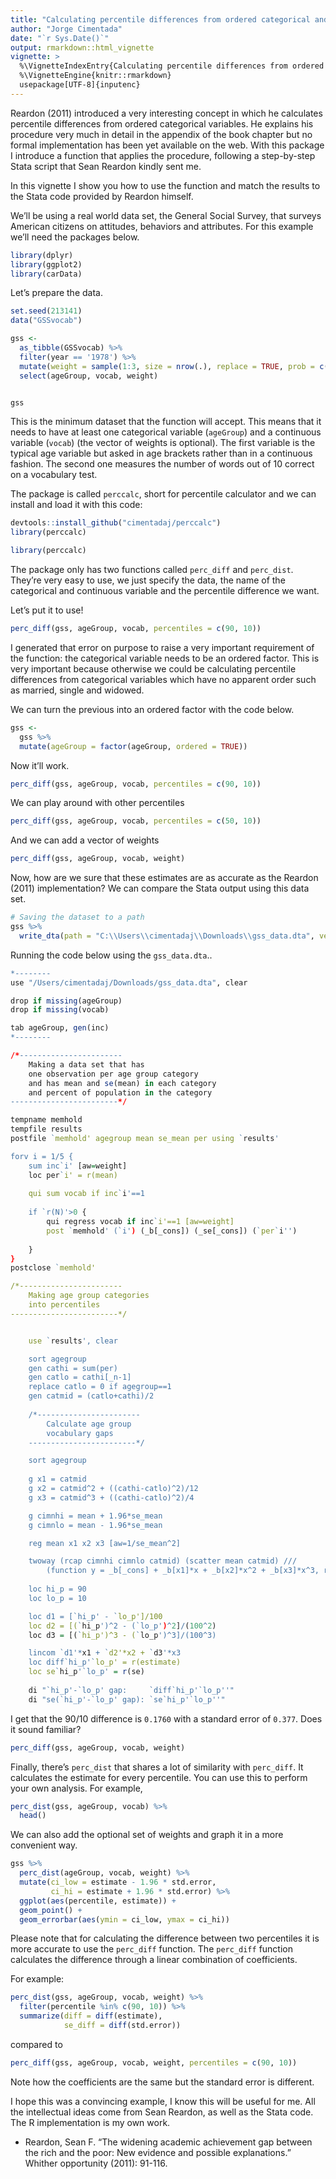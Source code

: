 ---
title: "Calculating percentile differences from ordered categorical and continuous variables"
author: "Jorge Cimentada"
date: "`r Sys.Date()`"
output: rmarkdown::html_vignette
vignette: >
  %\VignetteIndexEntry{Calculating percentile differences from ordered categorical and continuous variables}
  %\VignetteEngine{knitr::rmarkdown}
  usepackage[UTF-8]{inputenc}
---

Reardon (2011) introduced a very interesting concept in which he calculates percentile differences from ordered categorical variables. He explains his procedure very much in detail in the appendix of the book chapter but no formal implementation has been yet available on the web. With this package I introduce a function that applies the procedure, following a step-by-step Stata script that Sean Reardon kindly sent me.

In this vignette I show you how to use the function and match the results to the Stata code provided by Reardon himself.

We'll be using a real world data set, the General Social Survey, that surveys American citizens on attitudes, behaviors and attributes. For this example we'll need the packages below.

```{r, message = FALSE, warning = FALSE}
library(dplyr)
library(ggplot2)
library(carData)
```

Let's prepare the data.

```{r, message = FALSE, warning = FALSE}
set.seed(213141)
data("GSSvocab")

gss <- 
  as_tibble(GSSvocab) %>% 
  filter(year == '1978') %>% 
  mutate(weight = sample(1:3, size = nrow(.), replace = TRUE, prob = c(0.1, 0.5, 0.4))) %>% 
  select(ageGroup, vocab, weight)


gss
```

This is the minimum dataset that the function will accept. This means that it needs to have at least one categorical variable (`ageGroup`) and a continuous variable (`vocab`) (the vector of weights is optional). The first variable is the typical age variable but asked in age brackets rather than in a continuous fashion. The second one measures the number of words out of 10 correct on a vocabulary test.

The package is called `perccalc`, short for percentile calculator and we can install and load it with this code:

```{r, eval = F}
devtools::install_github("cimentadaj/perccalc")
library(perccalc)
```

```{r, echo = F, message = F, warning = F}
library(perccalc)
```

The package only has two functions called `perc_diff` and `perc_dist`. They're very easy to use, we just specify the data, the name of the categorical and continuous variable and the percentile difference we want. 

Let's put it to use!

```{r, error = TRUE}
perc_diff(gss, ageGroup, vocab, percentiles = c(90, 10))
```

I generated that error on purpose to raise a very important requirement of the function: the categorical variable needs to be an ordered factor. This is very important because otherwise we could be calculating percentile differences from categorical variables which have no apparent order such as married, single and widowed.

We can turn the previous into an ordered factor with the code below.

```{r}
gss <-
  gss %>%
  mutate(ageGroup = factor(ageGroup, ordered = TRUE))
```

Now it'll work.

```{r}
perc_diff(gss, ageGroup, vocab, percentiles = c(90, 10))
```

We can play around with other percentiles

```{r}
perc_diff(gss, ageGroup, vocab, percentiles = c(50, 10))
```

And we can add a vector of weights

```{r}
perc_diff(gss, ageGroup, vocab, weight)
```

Now, how are we sure that these estimates are as accurate as the Reardon (2011) implementation? We can compare the Stata output using this data set.

```{r, eval = FALSE}
# Saving the dataset to a path
gss %>%
  write_dta(path = "C:\\Users\\cimentadaj\\Downloads\\gss_data.dta", version = 13)
```

Running the code below using the `gss_data.dta`..

```{r, eval = F}
*--------
use "/Users/cimentadaj/Downloads/gss_data.dta", clear

drop if missing(ageGroup)
drop if missing(vocab)

tab ageGroup, gen(inc)
*--------

/*-----------------------
	Making a data set that has 
	one observation per age group category
	and has mean and se(mean) in each category
	and percent of population in the category
------------------------*/

tempname memhold
tempfile results
postfile `memhold' agegroup mean se_mean per using `results'

forv i = 1/5 {
	sum inc`i' [aw=weight]
	loc per`i' = r(mean)
									
	qui sum vocab if inc`i'==1 
							
	if `r(N)'>0 {
		qui regress vocab if inc`i'==1 [aw=weight]
		post `memhold' (`i') (_b[_cons]) (_se[_cons]) (`per`i'')
							
	}				
}
postclose `memhold'	

/*-----------------------
	Making age group categories
	into percentiles
------------------------*/


	use `results', clear

	sort agegroup
	gen cathi = sum(per)
	gen catlo = cathi[_n-1]
	replace catlo = 0 if agegroup==1
	gen catmid = (catlo+cathi)/2
	
	/*-----------------------
		Calculate age group 
		vocabulary gaps
	------------------------*/

	sort agegroup
	
	g x1 = catmid
	g x2 = catmid^2 + ((cathi-catlo)^2)/12
	g x3 = catmid^3 + ((cathi-catlo)^2)/4

	g cimnhi = mean + 1.96*se_mean
	g cimnlo = mean - 1.96*se_mean

	reg mean x1 x2 x3 [aw=1/se_mean^2] 

	twoway (rcap cimnhi cimnlo catmid) (scatter mean catmid) ///
		(function y = _b[_cons] + _b[x1]*x + _b[x2]*x^2 + _b[x3]*x^3, ran(0 1))	
	
	loc hi_p = 90
	loc lo_p = 10

	loc d1 = [`hi_p' - `lo_p']/100
	loc d2 = [(`hi_p')^2 - (`lo_p')^2]/(100^2)
	loc d3 = [(`hi_p')^3 - (`lo_p')^3]/(100^3)

	lincom `d1'*x1 + `d2'*x2 + `d3'*x3
	loc diff`hi_p'`lo_p' = r(estimate)
	loc se`hi_p'`lo_p' = r(se)
	
	di "`hi_p'-`lo_p' gap:     `diff`hi_p'`lo_p''"
	di "se(`hi_p'-`lo_p' gap): `se`hi_p'`lo_p''"
```

I get that the 90/10 difference is `0.1760` with a standard error of `0.377`. Does it sound familiar?

```{r}
perc_diff(gss, ageGroup, vocab, weight)
```

Finally, there's `perc_dist` that shares a lot of similarity with `perc_diff`. It calculates the estimate for every percentile. You can use this to perform your own analysis. For example,

```{r}
perc_dist(gss, ageGroup, vocab) %>%
  head()
```

We can also add the optional set of weights and graph it in a more convenient way.

```{r, fig.align = 'center', fig.width = 6, fig.height = 5}
gss %>%
  perc_dist(ageGroup, vocab, weight) %>%
  mutate(ci_low = estimate - 1.96 * std.error,
         ci_hi = estimate + 1.96 * std.error) %>%
  ggplot(aes(percentile, estimate)) +
  geom_point() +
  geom_errorbar(aes(ymin = ci_low, ymax = ci_hi))
```

Please note that for calculating the difference between two percentiles it is more accurate to use the `perc_diff` function. The `perc_diff` function calculates the difference through a linear combination of coefficients.

For example:

```{r}
perc_dist(gss, ageGroup, vocab, weight) %>%
  filter(percentile %in% c(90, 10)) %>%
  summarize(diff = diff(estimate),
            se_diff = diff(std.error))
```

compared to

```{r}
perc_diff(gss, ageGroup, vocab, weight, percentiles = c(90, 10))
```

Note how the coefficients are the same but the standard error is different.

I hope this was a convincing example, I know this will be useful for me. All the intellectual ideas come from Sean Reardon, as well as the Stata code. The R implementation is my own work.

- Reardon, Sean F. "The widening academic achievement gap between the rich and the poor: New evidence and possible explanations." Whither opportunity (2011): 91-116.

